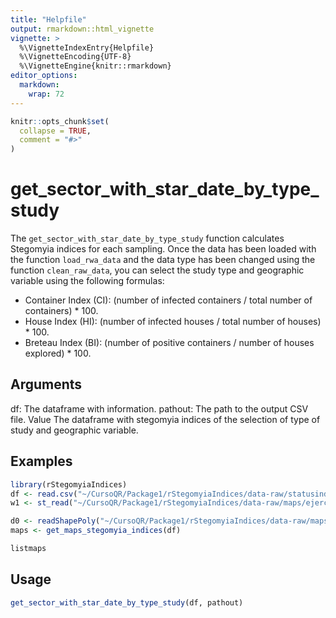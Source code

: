 ```yaml
---
title: "Helpfile"
output: rmarkdown::html_vignette
vignette: >
  %\VignetteIndexEntry{Helpfile}
  %\VignetteEncoding{UTF-8}
  %\VignetteEngine{knitr::rmarkdown}
editor_options: 
  markdown: 
    wrap: 72
---
```


```r
knitr::opts_chunk$set(
  collapse = TRUE,
  comment = "#>"
)
```

# get_sector_with_star_date_by_type_study

The `get_sector_with_star_date_by_type_study` function calculates
Stegomyia indices for each sampling. Once the data has been loaded with
the function `load_rwa_data` and the data type has been changed using
the function `clean_raw_data`, you can select the study type and
geographic variable using the following formulas:

-   Container Index (CI): (number of infected containers / total number
    of containers) \* 100.
-   House Index (HI): (number of infected houses / total number of
    houses) \* 100.
-   Breteau Index (BI): (number of positive containers / number of
    houses explored) \* 100.

## Arguments

df: The dataframe with information. pathout: The path to the output CSV
file. Value The dataframe with stegomyia indices of the selection of
type of study and geographic variable.

## Examples

```r

library(rStegomyiaIndices)
df <- read.csv("~/CursoQR/Package1/rStegomyiaIndices/data-raw/statusindicesector.csv")
w1 <- st_read("~/CursoQR/Package1/rStegomyiaIndices/data-raw/maps/ejercicio_sectores_hermosillo.shp")

d0 <- readShapePoly("~/CursoQR/Package1/rStegomyiaIndices/data-raw/maps/ejercicio_sectores_hermosillo2.shp")
maps <- get_maps_stegomyia_indices(df)

listmaps

```

## Usage

```r

get_sector_with_star_date_by_type_study(df, pathout)

```
